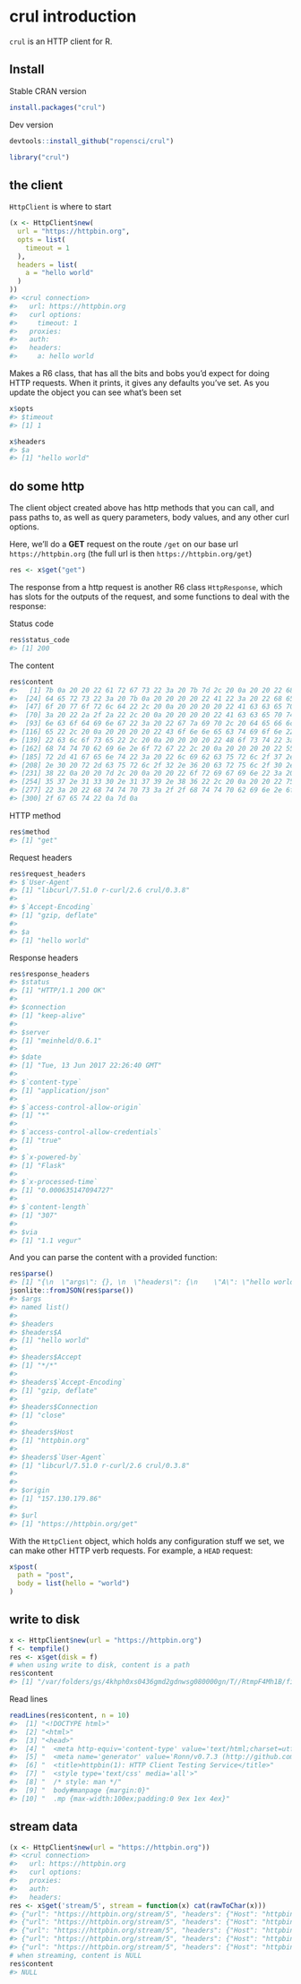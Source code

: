 <!--
%\VignetteIndexEntry{crul introduction}
%\VignetteEngine{knitr::rmarkdown}
%\VignetteEncoding{UTF-8}
-->



crul introduction
=================

`crul` is an HTTP client for R.

## Install

Stable CRAN version


```r
install.packages("crul")
```

Dev version


```r
devtools::install_github("ropensci/crul")
```


```r
library("crul")
```

## the client

`HttpClient` is where to start


```r
(x <- HttpClient$new(
  url = "https://httpbin.org",
  opts = list(
    timeout = 1
  ),
  headers = list(
    a = "hello world"
  )
))
#> <crul connection> 
#>   url: https://httpbin.org
#>   curl options: 
#>     timeout: 1
#>   proxies: 
#>   auth: 
#>   headers: 
#>     a: hello world
```

Makes a R6 class, that has all the bits and bobs you'd expect for doing HTTP
requests. When it prints, it gives any defaults you've set. As you update
the object you can see what's been set


```r
x$opts
#> $timeout
#> [1] 1
```


```r
x$headers
#> $a
#> [1] "hello world"
```

## do some http

The client object created above has http methods that you can call,
and pass paths to, as well as query parameters, body values, and any other
curl options.

Here, we'll do a __GET__ request on the route `/get` on our base url
`https://httpbin.org` (the full url is then `https://httpbin.org/get`)


```r
res <- x$get("get")
```

The response from a http request is another R6 class `HttpResponse`, which
has slots for the outputs of the request, and some functions to deal with
the response:

Status code


```r
res$status_code
#> [1] 200
```

The content


```r
res$content
#>   [1] 7b 0a 20 20 22 61 72 67 73 22 3a 20 7b 7d 2c 20 0a 20 20 22 68 65 61
#>  [24] 64 65 72 73 22 3a 20 7b 0a 20 20 20 20 22 41 22 3a 20 22 68 65 6c 6c
#>  [47] 6f 20 77 6f 72 6c 64 22 2c 20 0a 20 20 20 20 22 41 63 63 65 70 74 22
#>  [70] 3a 20 22 2a 2f 2a 22 2c 20 0a 20 20 20 20 22 41 63 63 65 70 74 2d 45
#>  [93] 6e 63 6f 64 69 6e 67 22 3a 20 22 67 7a 69 70 2c 20 64 65 66 6c 61 74
#> [116] 65 22 2c 20 0a 20 20 20 20 22 43 6f 6e 6e 65 63 74 69 6f 6e 22 3a 20
#> [139] 22 63 6c 6f 73 65 22 2c 20 0a 20 20 20 20 22 48 6f 73 74 22 3a 20 22
#> [162] 68 74 74 70 62 69 6e 2e 6f 72 67 22 2c 20 0a 20 20 20 20 22 55 73 65
#> [185] 72 2d 41 67 65 6e 74 22 3a 20 22 6c 69 62 63 75 72 6c 2f 37 2e 35 31
#> [208] 2e 30 20 72 2d 63 75 72 6c 2f 32 2e 36 20 63 72 75 6c 2f 30 2e 33 2e
#> [231] 38 22 0a 20 20 7d 2c 20 0a 20 20 22 6f 72 69 67 69 6e 22 3a 20 22 31
#> [254] 35 37 2e 31 33 30 2e 31 37 39 2e 38 36 22 2c 20 0a 20 20 22 75 72 6c
#> [277] 22 3a 20 22 68 74 74 70 73 3a 2f 2f 68 74 74 70 62 69 6e 2e 6f 72 67
#> [300] 2f 67 65 74 22 0a 7d 0a
```

HTTP method


```r
res$method
#> [1] "get"
```

Request headers


```r
res$request_headers
#> $`User-Agent`
#> [1] "libcurl/7.51.0 r-curl/2.6 crul/0.3.8"
#> 
#> $`Accept-Encoding`
#> [1] "gzip, deflate"
#> 
#> $a
#> [1] "hello world"
```

Response headers


```r
res$response_headers
#> $status
#> [1] "HTTP/1.1 200 OK"
#> 
#> $connection
#> [1] "keep-alive"
#> 
#> $server
#> [1] "meinheld/0.6.1"
#> 
#> $date
#> [1] "Tue, 13 Jun 2017 22:26:40 GMT"
#> 
#> $`content-type`
#> [1] "application/json"
#> 
#> $`access-control-allow-origin`
#> [1] "*"
#> 
#> $`access-control-allow-credentials`
#> [1] "true"
#> 
#> $`x-powered-by`
#> [1] "Flask"
#> 
#> $`x-processed-time`
#> [1] "0.000635147094727"
#> 
#> $`content-length`
#> [1] "307"
#> 
#> $via
#> [1] "1.1 vegur"
```

And you can parse the content with a provided function:


```r
res$parse()
#> [1] "{\n  \"args\": {}, \n  \"headers\": {\n    \"A\": \"hello world\", \n    \"Accept\": \"*/*\", \n    \"Accept-Encoding\": \"gzip, deflate\", \n    \"Connection\": \"close\", \n    \"Host\": \"httpbin.org\", \n    \"User-Agent\": \"libcurl/7.51.0 r-curl/2.6 crul/0.3.8\"\n  }, \n  \"origin\": \"157.130.179.86\", \n  \"url\": \"https://httpbin.org/get\"\n}\n"
jsonlite::fromJSON(res$parse())
#> $args
#> named list()
#> 
#> $headers
#> $headers$A
#> [1] "hello world"
#> 
#> $headers$Accept
#> [1] "*/*"
#> 
#> $headers$`Accept-Encoding`
#> [1] "gzip, deflate"
#> 
#> $headers$Connection
#> [1] "close"
#> 
#> $headers$Host
#> [1] "httpbin.org"
#> 
#> $headers$`User-Agent`
#> [1] "libcurl/7.51.0 r-curl/2.6 crul/0.3.8"
#> 
#> 
#> $origin
#> [1] "157.130.179.86"
#> 
#> $url
#> [1] "https://httpbin.org/get"
```

With the `HttpClient` object, which holds any configuration stuff
we set, we can make other HTTP verb requests. For example, a `HEAD`
request:


```r
x$post(
  path = "post", 
  body = list(hello = "world")
)
```


## write to disk


```r
x <- HttpClient$new(url = "https://httpbin.org")
f <- tempfile()
res <- x$get(disk = f)
# when using write to disk, content is a path
res$content 
#> [1] "/var/folders/gs/4khph0xs0436gmd2gdnwsg080000gn/T//RtmpF4Mh1B/file6fcc2a328add"
```

Read lines


```r
readLines(res$content, n = 10)
#>  [1] "<!DOCTYPE html>"                                                                           
#>  [2] "<html>"                                                                                    
#>  [3] "<head>"                                                                                    
#>  [4] "  <meta http-equiv='content-type' value='text/html;charset=utf8'>"                         
#>  [5] "  <meta name='generator' value='Ronn/v0.7.3 (http://github.com/rtomayko/ronn/tree/0.7.3)'>"
#>  [6] "  <title>httpbin(1): HTTP Client Testing Service</title>"                                  
#>  [7] "  <style type='text/css' media='all'>"                                                     
#>  [8] "  /* style: man */"                                                                        
#>  [9] "  body#manpage {margin:0}"                                                                 
#> [10] "  .mp {max-width:100ex;padding:0 9ex 1ex 4ex}"
```

## stream data


```r
(x <- HttpClient$new(url = "https://httpbin.org"))
#> <crul connection> 
#>   url: https://httpbin.org
#>   curl options: 
#>   proxies: 
#>   auth: 
#>   headers:
res <- x$get('stream/5', stream = function(x) cat(rawToChar(x)))
#> {"url": "https://httpbin.org/stream/5", "headers": {"Host": "httpbin.org", "Connection": "close", "Accept-Encoding": "gzip, deflate", "Accept": "*/*", "User-Agent": "libcurl/7.51.0 r-curl/2.6 crul/0.3.8"}, "args": {}, "origin": "157.130.179.86", "id": 0}
#> {"url": "https://httpbin.org/stream/5", "headers": {"Host": "httpbin.org", "Connection": "close", "Accept-Encoding": "gzip, deflate", "Accept": "*/*", "User-Agent": "libcurl/7.51.0 r-curl/2.6 crul/0.3.8"}, "args": {}, "origin": "157.130.179.86", "id": 1}
#> {"url": "https://httpbin.org/stream/5", "headers": {"Host": "httpbin.org", "Connection": "close", "Accept-Encoding": "gzip, deflate", "Accept": "*/*", "User-Agent": "libcurl/7.51.0 r-curl/2.6 crul/0.3.8"}, "args": {}, "origin": "157.130.179.86", "id": 2}
#> {"url": "https://httpbin.org/stream/5", "headers": {"Host": "httpbin.org", "Connection": "close", "Accept-Encoding": "gzip, deflate", "Accept": "*/*", "User-Agent": "libcurl/7.51.0 r-curl/2.6 crul/0.3.8"}, "args": {}, "origin": "157.130.179.86", "id": 3}
#> {"url": "https://httpbin.org/stream/5", "headers": {"Host": "httpbin.org", "Connection": "close", "Accept-Encoding": "gzip, deflate", "Accept": "*/*", "User-Agent": "libcurl/7.51.0 r-curl/2.6 crul/0.3.8"}, "args": {}, "origin": "157.130.179.86", "id": 4}
# when streaming, content is NULL
res$content 
#> NULL
```
